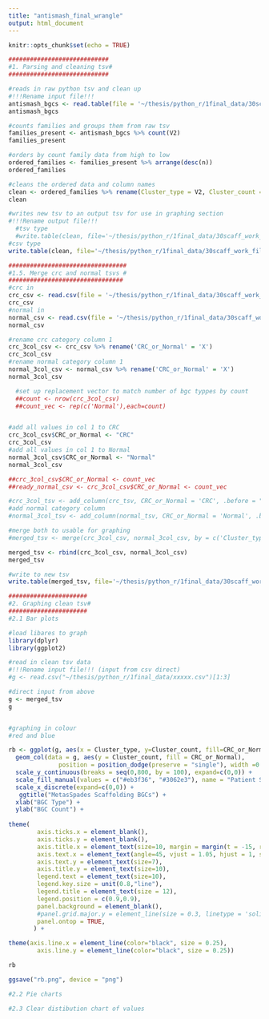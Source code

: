 ```yaml
---
title: "antismash_final_wrangle"
output: html_document
---
```


```r
knitr::opts_chunk$set(echo = TRUE)
```

```r
############################
#1. Parsing and cleaning tsv#
############################

#reads in raw python tsv and clean up
#!!!Rename input file!!!
antismash_bgcs <- read.table(file = '~/thesis/python_r/1final_data/30scaff_work_files/crc_scaffolds_unified_30.output.tsv', sep = '\t')
antismash_bgcs

#counts families and groups them from raw tsv
families_present <- antismash_bgcs %>% count(V2)
families_present

#orders by count family data from high to low
ordered_families <- families_present %>% arrange(desc(n))
ordered_families

#cleans the ordered data and column names
clean <- ordered_families %>% rename(Cluster_type = V2, Cluster_count = n)
clean

#writes new tsv to an output tsv for use in graphing section
#!!!Rename output file!!!
  #tsv type
  #write.table(clean, file='~/thesis/python_r/1final_data/30scaff_work_files/normal_scaffolds_unified_30_processed.tsv', quote=FALSE, sep='\t', col.names = NA)
#csv type
write.table(clean, file='~/thesis/python_r/1final_data/30scaff_work_files/crc_scaffolds_unified_30_processed.csv', quote=FALSE, sep=',', col.names = NA)
```

```r
#################################
#1.5. Merge crc and normal tsvs #
################################
#crc in
crc_csv <- read.csv(file = '~/thesis/python_r/1final_data/30scaff_work_files/crc_scaffolds_unified_30_processed.csv', sep = ',')
crc_csv
#normal in
normal_csv <- read.csv(file = '~/thesis/python_r/1final_data/30scaff_work_files/normal_scaffolds_unified_30_processed.csv', sep = ',')
normal_csv

#rename crc category column 1
crc_3col_csv <- crc_csv %>% rename('CRC_or_Normal' = 'X')
crc_3col_csv
#rename normal category column 1
normal_3col_csv <- normal_csv %>% rename('CRC_or_Normal' = 'X')
normal_3col_csv

  #set up replacement vector to match number of bgc typpes by count
  ##count <- nrow(crc_3col_csv)
  ##count_vec <- rep(c('Normal'),each=count)


#add all values in col 1 to CRC
crc_3col_csv$CRC_or_Normal <- "CRC"
crc_3col_csv
#add all values in col 1 to Normal
normal_3col_csv$CRC_or_Normal <- "Normal"
normal_3col_csv

##crc_3col_csv$CRC_or_Normal <- count_vec
##ready_normal_csv <- crc_3col_csv$CRC_or_Normal <- count_vec

#crc_3col_tsv <- add_column(crc_tsv, CRC_or_Normal = 'CRC', .before = "Cluster_type")
#add normal category column
#normal_3col_tsv <- add_column(normal_tsv, CRC_or_Normal = 'Normal', .before = "Cluster_type")

#merge both to usable for graphing
#merged_tsv <- merge(crc_3col_csv, normal_3col_csv, by = c('Cluster_type','CRC_or_Normal')) #, 'Cluster_count'))

merged_tsv <- rbind(crc_3col_csv, normal_3col_csv)
merged_tsv

#write to new tsv
write.table(merged_tsv, file='~/thesis/python_r/1final_data/30scaff_work_files/30scaff_readygraph.csv', quote=FALSE, sep=',', col.names = NA)
```


```r

######################
#2. Graphing clean tsv#
######################
#2.1 Bar plots

#load libares to graph
library(dplyr)
library(ggplot2)

#read in clean tsv data
#!!!Rename input file!!! (input from csv direct)
#g <- read.csv("~/thesis/python_r/1final_data/xxxxx.csv")[1:3]

#direct input from above
g <- merged_tsv
g


#graphing in colour
#red and blue 

rb <- ggplot(g, aes(x = Cluster_type, y=Cluster_count, fill=CRC_or_Normal)) +
  geom_col(data = g, aes(y = Cluster_count, fill = CRC_or_Normal), 
              position = position_dodge(preserve = "single"), width =0.8) +
  scale_y_continuous(breaks = seq(0,800, by = 100), expand=c(0,0)) +
  scale_fill_manual(values = c("#eb3f36", "#3062e3"), name = "Patient Status") +
  scale_x_discrete(expand=c(0,0)) +
   ggtitle("MetasSpades Scaffolding BGCs") +
  xlab("BGC Type") +
  ylab("BGC Count") +
  
theme(
        axis.ticks.x = element_blank(),
        axis.ticks.y = element_blank(),
        axis.title.x = element_text(size=10, margin = margin(t = -15, r = 0, b = 0, l = 0)),
        axis.text.x = element_text(angle=45, vjust = 1.05, hjust = 1, size = 5),
        axis.text.y = element_text(size=7),
        axis.title.y = element_text(size=10),
        legend.text = element_text(size=10),
        legend.key.size = unit(0.8,"line"),
        legend.title = element_text(size = 12),
        legend.position = c(0.9,0.9),
        panel.background = element_blank(),
        #panel.grid.major.y = element_line(size = 0.3, linetype = 'solid', colour = "white"),
        panel.ontop = TRUE,
       ) +

theme(axis.line.x = element_line(color="black", size = 0.25),
        axis.line.y = element_line(color="black", size = 0.25))

rb

ggsave("rb.png", device = "png")


```
```r
#2.2 Pie charts

#2.3 Clear distibution chart of values

```



